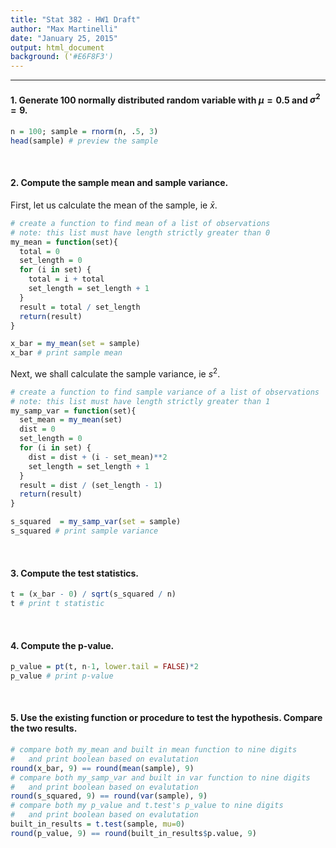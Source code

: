 ```yaml
---
title: "Stat 382 - HW1 Draft"
author: "Max Martinelli"
date: "January 25, 2015"
output: html_document
background: ('#E6F8F3')
---
```


------------------

#### 1.  Generate 100 normally distributed random variable with $\mu=0.5$ and $\sigma^2 =9$.
 
```r
n = 100; sample = rnorm(n, .5, 3)
head(sample) # preview the sample
```
<br>

####   2.  Compute the sample mean and sample variance.

First, let us calculate the mean of the sample, ie $\bar{x}$.
```r
# create a function to find mean of a list of observations 
# note: this list must have length strictly greater than 0
my_mean = function(set){
  total = 0
  set_length = 0
  for (i in set) {
    total = i + total
    set_length = set_length + 1
  }
  result = total / set_length
  return(result)
}

x_bar = my_mean(set = sample)
x_bar # print sample mean 
```
Next, we shall calculate the sample variance, ie $s^2$.
```r
# create a function to find sample variance of a list of observations 
# note: this list must have length strictly greater than 1
my_samp_var = function(set){
  set_mean = my_mean(set)
  dist = 0
  set_length = 0
  for (i in set) {
    dist = dist + (i - set_mean)**2
    set_length = set_length + 1
  }
  result = dist / (set_length - 1) 
  return(result)
}

s_squared  = my_samp_var(set = sample)
s_squared # print sample variance
```


<br>


####   3.  Compute the test statistics.
 
```r
t = (x_bar - 0) / sqrt(s_squared / n)
t # print t statistic 
```
<br>

####   4.  Compute the p-value.
 
```r
p_value = pt(t, n-1, lower.tail = FALSE)*2
p_value # print p-value
```
<br>

####   5.  Use the existing function or procedure to test the hypothesis. Compare the two results.

```r
# compare both my_mean and built in mean function to nine digits
#   and print boolean based on evalutation
round(x_bar, 9) == round(mean(sample), 9)
# compare both my_samp_var and built in var function to nine digits
#   and print boolean based on evalutation
round(s_squared, 9) == round(var(sample), 9)
# compare both my p_value and t.test's p_value to nine digits
#   and print boolean based on evalutation
built_in_results = t.test(sample, mu=0)
round(p_value, 9) == round(built_in_results$p.value, 9) 
```


